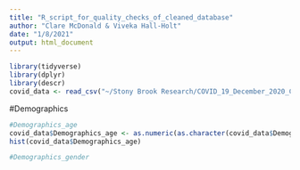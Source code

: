 ```yaml
---
title: "R_script_for_quality_checks_of_cleaned_database"
author: "Clare McDonald & Viveka Hall-Holt"
date: "1/8/2021"
output: html_document
---
```


```r
library(tidyverse)
library(dplyr)
library(descr)
covid_data <- read_csv("~/Stony Brook Research/COVID_19_December_2020_Cleaned_Data.csv")
```

#Demographics
```r
#Demographics_age
covid_data$Demographics_age <- as.numeric(as.character(covid_data$Demographics_age))
hist(covid_data$Demographics_age)

#Demographics_gender
```

